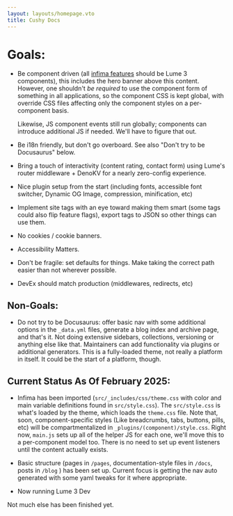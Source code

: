```yaml
---
layout: layouts/homepage.vto
title: Cushy Docs
---
```


# Goals:

 - Be component driven (all [infima features](/features/) should be Lume 3 
   components), this includes the hero banner above this content. However,
   one shouldn't _be required_ to use the component form of something in 
   all applications, so the component CSS is kept global, with override
   CSS files affecting only the component styles on a per-component basis.

   Likewise, JS component events still run globally; components can introduce
   additional JS if needed. We'll have to figure that out.

 - Be i18n friendly, but don't go overboard. See also "Don't try to be 
   Docusaurus" below.

 - Bring a touch of interactivity (content rating, contact form) using Lume's
   router middleware + DenoKV for a nearly zero-config experience.

 - Nice plugin setup from the start (including fonts, accessible font switcher,
   Dynamic OG Image, compression, minification, etc)

 - Implement site tags with an eye toward making them smart (some tags could also
   flip feature flags), export tags to JSON so other things can use them.

 - No cookies / cookie banners. 

 - Accessibility Matters.

 - Don't be fragile: set defaults for things. Make taking the correct path easier 
   than not wherever possible.

 - DevEx should match production (middlewares, redirects, etc)

## Non-Goals:

 - Do not try to be Docusaurus: offer basic nav with some additional options in
   the `_data.yml` files, generate a blog index and archive page, and that's it.
   Not doing extensive sidebars, collections, versioning or anything else like 
   that. Maintainers can add functionality via plugins or additional generators.
   This is a fully-loaded theme, not really a platform in itself. It could be the
   start of a platform, though.

## Current Status As Of February 2025:

  - Infima has been imported (`src/_includes/css/theme.css` with color and main variable
  definitions found in `src/style.css`). The `src/style.css` is what's loaded by the theme,
  which loads the `theme.css` file. Note that, soon, component-specific styles (Like breadcrumbs, 
  tabs, buttons, pills, etc) will be compartmentalized in `_plugins/(component)/style.css`. Right 
  now, `main.js` sets up all of the helper JS for each one, we'll move this to a per-component model 
  too. There is no need to set up event listeners until the content actually exists.

  - Basic structure (pages in `/pages`, documentation-style files in `/docs`, posts in `/blog`
  ) has been set up. Current focus is getting the nav auto generated with some yaml tweaks for
  it where appropriate.

  - Now running Lume 3 Dev 

Not much else has been finished yet. 
